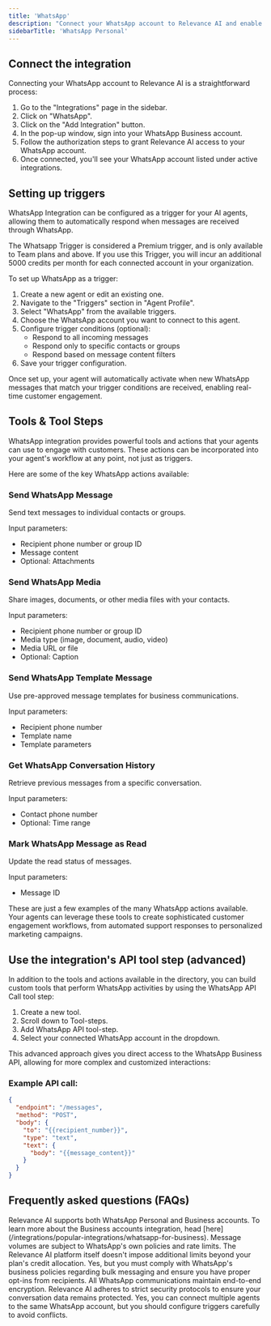 ```yaml
---
title: 'WhatsApp'
description: "Connect your WhatsApp account to Relevance AI and enable your agents to communicate directly with customers through one of the world's most popular messaging platforms."
sidebarTitle: 'WhatsApp Personal'
---
```


## Connect the integration

Connecting your WhatsApp account to Relevance AI is a straightforward process:

1. Go to the "Integrations" page in the sidebar.
2. Click on "WhatsApp".
3. Click on the "Add Integration" button.
4. In the pop-up window, sign into your WhatsApp Business account.
5. Follow the authorization steps to grant Relevance AI access to your WhatsApp account.
6. Once connected, you'll see your WhatsApp account listed under active integrations.

## Setting up triggers

WhatsApp Integration can be configured as a trigger for your AI agents, allowing them to automatically respond when messages are received through WhatsApp.

<Warning>The Whatsapp Trigger is considered a Premium trigger, and is only available to Team plans and above. If you use this Trigger, you will incur an additional 5000 credits per month for each connected account in your organization.</Warning>

To set up WhatsApp as a trigger:

1. Create a new agent or edit an existing one.
2. Navigate to the "Triggers" section in "Agent Profile".
3. Select "WhatsApp" from the available triggers.
4. Choose the WhatsApp account you want to connect to this agent.
5. Configure trigger conditions (optional):
   - Respond to all incoming messages
   - Respond only to specific contacts or groups
   - Respond based on message content filters
6. Save your trigger configuration.

Once set up, your agent will automatically activate when new WhatsApp messages that match your trigger conditions are received, enabling real-time customer engagement.

## Tools & Tool Steps

WhatsApp integration provides powerful tools and actions that your agents can use to engage with customers. These actions can be incorporated into your agent's workflow at any point, not just as triggers.

Here are some of the key WhatsApp actions available:

### Send WhatsApp Message
Send text messages to individual contacts or groups.

Input parameters:
- Recipient phone number or group ID
- Message content
- Optional: Attachments

### Send WhatsApp Media

Share images, documents, or other media files with your contacts.

Input parameters:
- Recipient phone number or group ID
- Media type (image, document, audio, video)
- Media URL or file
- Optional: Caption

### Send WhatsApp Template Message
Use pre-approved message templates for business communications.

Input parameters:
- Recipient phone number
- Template name
- Template parameters

### Get WhatsApp Conversation History
Retrieve previous messages from a specific conversation.

Input parameters:
- Contact phone number
- Optional: Time range

### Mark WhatsApp Message as Read
Update the read status of messages.

Input parameters:
- Message ID

These are just a few examples of the many WhatsApp actions available. Your agents can leverage these tools to create sophisticated customer engagement workflows, from automated support responses to personalized marketing campaigns.

## Use the integration's API tool step (advanced)

In addition to the tools and actions available in the directory, you can build custom tools that perform WhatsApp activities by using the WhatsApp API Call tool step:

1. Create a new tool.
2. Scroll down to Tool-steps.
3. Add WhatsApp API tool-step.
4. Select your connected WhatsApp account in the dropdown.

This advanced approach gives you direct access to the WhatsApp Business API, allowing for more complex and customized interactions:

### Example API call:
```json
{
  "endpoint": "/messages",
  "method": "POST",
  "body": {
    "to": "{{recipient_number}}",
    "type": "text",
    "text": {
      "body": "{{message_content}}"
    }
  }
}
```

## Frequently asked questions (FAQs)

<AccordionGroup>
  <Accordion title="What types of WhatsApp accounts are supported?">Relevance AI supports both WhatsApp Personal and Business accounts. To learn more about the Business accounts integration, head [here](/integrations/popular-integrations/whatsapp-for-business).</Accordion>
  <Accordion title="Are there message volume limitations?">Message volumes are subject to WhatsApp's own policies and rate limits. The Relevance AI platform itself doesn't impose additional limits beyond your plan's credit allocation.</Accordion>
  <Accordion title="Can I use WhatsApp for bulk messaging?">Yes, but you must comply with WhatsApp's business policies regarding bulk messaging and ensure you have proper opt-ins from recipients.</Accordion>
  <Accordion title="How secure are WhatsApp conversations through Relevance AI?">All WhatsApp communications maintain end-to-end encryption. Relevance AI adheres to strict security protocols to ensure your conversation data remains protected.</Accordion>
  <Accordion title="Can multiple agents use the same WhatsApp account?">Yes, you can connect multiple agents to the same WhatsApp account, but you should configure triggers carefully to avoid conflicts.</Accordion>
</AccordionGroup>